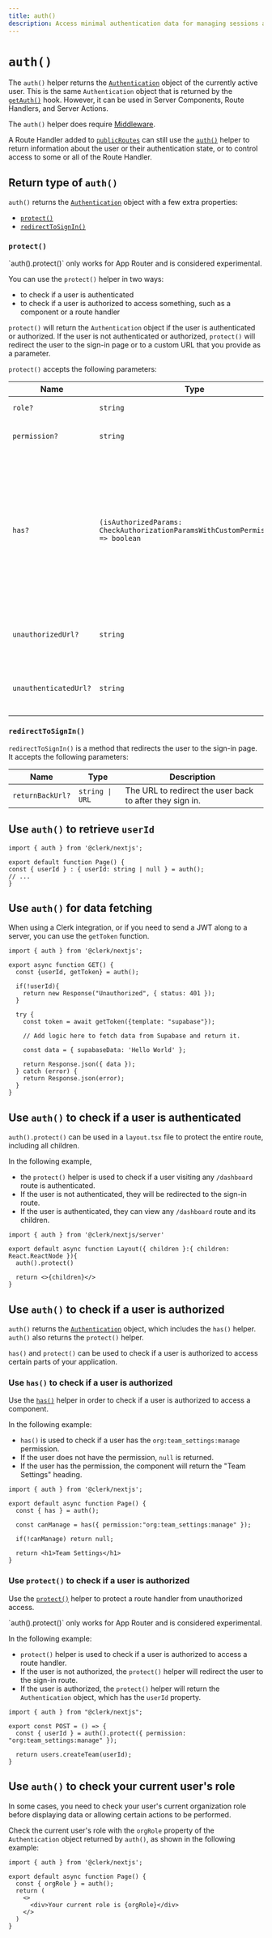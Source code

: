 ```yaml
---
title: auth()
description: Access minimal authentication data for managing sessions and data fetching.
---
```


# `auth()`

The `auth()` helper returns the [`Authentication`](/docs/references/nextjs/auth-object) object of the currently active user. This is the same `Authentication` object that is returned by the [`getAuth()`](/docs/references/nextjs/get-auth) hook. However, it can be used in Server Components, Route Handlers, and Server Actions.

The `auth()` helper does require [Middleware](/docs/references/nextjs/auth-middleware).

A Route Handler added to [`publicRoutes`](/docs/references/nextjs/auth-middleware#making-pages-public-using-public-routes) can still use the [`auth()`](/docs/references/nextjs/auth) helper to return information about the user or their authentication state, or to control access to some or all of the Route Handler.

## Return type of `auth()`

`auth()` returns the [`Authentication`](/docs/references/nextjs/auth-object) object with a few extra properties:

- [`protect()`](#protect)
- [`redirectToSignIn()`](#redirect-to-sign-in)

### `protect()`

<Callout type="warning">
  `auth().protect()` only works for App Router and is considered experimental.
</Callout>

You can use the `protect()` helper in two ways:
- to check if a user is authenticated
- to check if a user is authorized to access something, such as a component or a route handler

`protect()` will return the `Authentication` object if the user is authenticated or authorized. If the user is not authenticated or authorized, `protect()` will redirect the user to the sign-in page or to a custom URL that you provide as a parameter.

`protect()` accepts the following parameters:

| Name | Type | Description |
| --- | --- | --- |
| `role?` | `string` | The role to check for. |
| `permission?` | `string` | The permission to check for. |
| `has?` | <code>(isAuthorizedParams: CheckAuthorizationParamsWithCustomPermissions) => boolean</code> | A function that returns a boolean based on the permission or role provided as parameter. Can be used for authorization. See the dedicated [`has()`](/docs/references/nextjs/auth-object#has) section for more information. |
| `unauthorizedUrl?` | `string` | The URL to redirect the user to if they are not authorized. |
| `unauthenticatedUrl?` | `string` | The URL to redirect the user to if they are not authenticated. |

### `redirectToSignIn()`

`redirectToSignIn()` is a method that redirects the user to the sign-in page. It accepts the following parameters:

| Name | Type | Description |
| --- | --- | --- |
| `returnBackUrl?` | `string \| URL` | The URL to redirect the user back to after they sign in. |

## Use `auth()` to retrieve `userId`

```tsx filename="app/page.tsx"
import { auth } from '@clerk/nextjs';

export default function Page() {
const { userId } : { userId: string | null } = auth();
// ...
}
```

## Use `auth()` for data fetching

When using a Clerk integration, or if you need to send a JWT along to a server, you can use the `getToken` function.

```tsx filename="app/api/example/route.ts"
import { auth } from '@clerk/nextjs';

export async function GET() {
  const {userId, getToken} = auth();

  if(!userId){
    return new Response("Unauthorized", { status: 401 });
  }

  try {
    const token = await getToken({template: "supabase"});

    // Add logic here to fetch data from Supabase and return it.

    const data = { supabaseData: 'Hello World' };

    return Response.json({ data });
  } catch (error) {
    return Response.json(error);
  }
}
```

## Use `auth()` to check if a user is authenticated

`auth().protect()` can be used in a `layout.tsx` file to protect the entire route, including all children.

In the following example,
- the `protect()` helper is used to check if a user visiting any `/dashboard` route is authenticated.
- If the user is not authenticated, they will be redirected to the sign-in route.
- If the user is authenticated, they can view any `/dashboard` route and its children.

```tsx filename="app/dashboard/layout.tsx"
import { auth } from '@clerk/nextjs/server'

export default async function Layout({ children }:{ children: React.ReactNode }){
  auth().protect()

  return <>{children}</>
}
```

## Use `auth()` to check if a user is authorized

`auth()` returns the [`Authentication`](/docs/references/nextjs/auth-object#auth-object) object, which includes the `has()` helper. `auth()` also returns the `protect()` helper.

`has()` and `protect()` can be used to check if a user is authorized to access certain parts of your application.

### Use `has()` to check if a user is authorized

Use the [`has()`](/docs/references/nextjs/auth-object#has) helper in order to check if a user is authorized to access a component.

In the following example:
- `has()` is used to check if a user has the `org:team_settings:manage` permission.
- If the user does not have the permission, `null` is returned.
- If the user has the permission, the component will return the "Team Settings" heading.

```tsx filename="app/page.tsx"
import { auth } from '@clerk/nextjs';

export default async function Page() {
  const { has } = auth();

  const canManage = has({ permission:"org:team_settings:manage" });

  if(!canManage) return null;

  return <h1>Team Settings</h1>
}
```

### Use `protect()` to check if a user is authorized

Use the [`protect()`](#protect) helper to protect a route handler from unauthorized access.

<Callout type="warning">
  `auth().protect()` only works for App Router and is considered experimental.
</Callout>

In the following example:
- `protect()` helper is used to check if a user is authorized to access a route handler.
- If the user is not authorized, the `protect()` helper will redirect the user to the sign-in route.
- If the user is authorized, the `protect()` helper will return the `Authentication` object, which has the `userId` property.

```tsx filename="app/api/route.ts"
import { auth } from "@clerk/nextjs";

export const POST = () => {
  const { userId } = auth().protect({ permission: "org:team_settings:manage" });

  return users.createTeam(userId);
}
```

## Use `auth()` to check your current user's role

In some cases, you need to check your user's current organization role before displaying data or allowing certain actions to be performed.

Check the current user's role with the `orgRole` property of the `Authentication` object returned by `auth()`, as shown in the following example:

```tsx filename="app/page.tsx"
import { auth } from '@clerk/nextjs';

export default async function Page() {
  const { orgRole } = auth();
  return (
    <>
      <div>Your current role is {orgRole}</div>
    </>
  )
}
```
